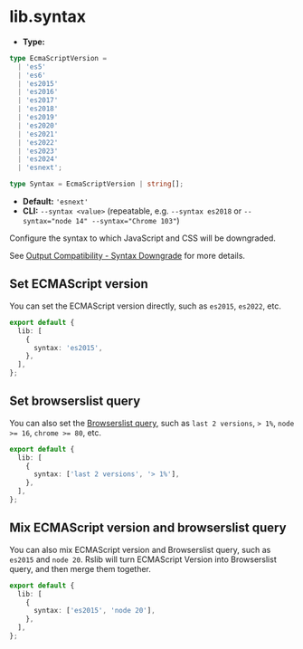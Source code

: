 # lib.syntax

- **Type:**

```ts
type EcmaScriptVersion =
  | 'es5'
  | 'es6'
  | 'es2015'
  | 'es2016'
  | 'es2017'
  | 'es2018'
  | 'es2019'
  | 'es2020'
  | 'es2021'
  | 'es2022'
  | 'es2023'
  | 'es2024'
  | 'esnext';

type Syntax = EcmaScriptVersion | string[];
```

- **Default:** `'esnext'`
- **CLI:** `--syntax <value>` (repeatable, e.g. `--syntax es2018` or `--syntax="node 14" --syntax="Chrome 103"`)

Configure the syntax to which JavaScript and CSS will be downgraded.

See [Output Compatibility - Syntax Downgrade](/guide/advanced/output-compatibility) for more details.

## Set ECMAScript version

You can set the ECMAScript version directly, such as `es2015`, `es2022`, etc.

```ts title="rslib.config.ts"
export default {
  lib: [
    {
      syntax: 'es2015',
    },
  ],
};
```

## Set browserslist query

You can also set the [Browserslist query](https://browsersl.ist/), such as `last 2 versions`, `> 1%`, `node >= 16`, `chrome >= 80`, etc.

```ts title="rslib.config.ts"
export default {
  lib: [
    {
      syntax: ['last 2 versions', '> 1%'],
    },
  ],
};
```

## Mix ECMAScript version and browserslist query

You can also mix ECMAScript version and Browserslist query, such as `es2015` and `node 20`. Rslib will turn ECMAScript Version into Browserslist query, and then merge them together.

```ts title="rslib.config.ts"
export default {
  lib: [
    {
      syntax: ['es2015', 'node 20'],
    },
  ],
};
```
